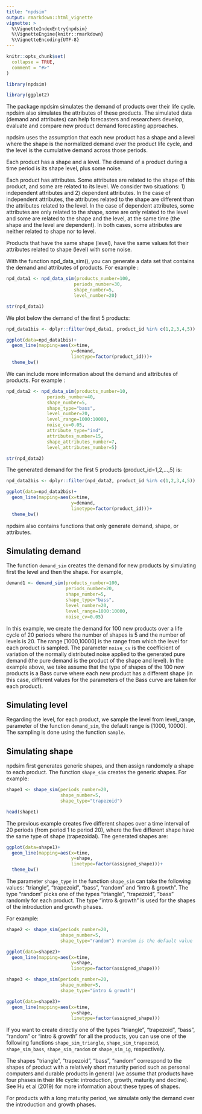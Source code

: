 ```yaml
---
title: "npdsim"
output: rmarkdown::html_vignette
vignette: >
  %\VignetteIndexEntry{npdsim}
  %\VignetteEngine{knitr::rmarkdown}
  %\VignetteEncoding{UTF-8}
---
```


```r
knitr::opts_chunk$set(
  collapse = TRUE,
  comment = "#>"
)
```

```r
library(npdsim)
```

```r
library(ggplot2)
```

The package npdsim simulates the demand of products over their life cycle. npdsim also simulates the attributes of these products. The simulated data (demand and attributes) can help forecasters and researchers develop, evaluate and compare new product demand forecasting approaches.

npdsim uses the assumption that each new product has a shape and a level where the shape is the normalized demand over the product life cycle, and the level is the cumulative demand across those periods.

Each product has a shape and a level. The demand of a product during a time period is its shape \times level, plus some noise.

Each product has attributes. Some attributes are related to the shape of this product, and some are related to its level. We consider two situations: 1) independent attributes and 2) dependent attributes. In the case of independent attributes, the attributes related to the shape are different than the attributes related to the level. In the case of dependent attributes, some attributes are only related to the shape, some are only related to the level and some are related to the shape and the level, at the same time (the shape and the level are dependent). In both cases, some attributes are neither related to shape nor to level.

Products that have the same shape (level), have the same values fot their attributes related to shape (level) with some noise.

With the function npd_data_sim(), you can generate a data set that contains the demand and attributes of products. For example :

```r
npd_data1 <- npd_data_sim(products_number=100,
                         periods_number=30,
                         shape_number=5,
                         level_number=20)

str(npd_data1)

```

We plot below the demand of the first 5 products:

```r

npd_data1bis <- dplyr::filter(npd_data1, product_id %in% c(1,2,3,4,5))

ggplot(data=npd_data1bis)+
  geom_line(mapping=aes(x=time, 
                        y=demand,
                        linetype=factor(product_id)))+
  theme_bw()
```

We can include more information about the demand and attributes of products. For example :


```r

npd_data2 <- npd_data_sim(products_number=10,
               periods_number=40,
               shape_number=5,
               shape_type="bass",
               level_number=20,
               level_range=1000:10000,
               noise_cv=0.05,
               attribute_type="ind",
               attributes_number=15,
               shape_attributes_number=7,
               level_attributes_number=5)

str(npd_data2)

```


The generated demand for the first 5 products (product_id=1,2,...,5) is:

```r

npd_data2bis <- dplyr::filter(npd_data2, product_id %in% c(1,2,3,4,5))

ggplot(data=npd_data2bis)+
  geom_line(mapping=aes(x=time, 
                        y=demand,
                        linetype=factor(product_id)))+
  theme_bw()
```


npdsim also contains functions that only generate demand, shape, or attributes.

## Simulating demand

The function `demand_sim` creates the demand for new products by simulating first the level and then the shape. For example, 

```r
demand1 <- demand_sim(products_number=100,
                      periods_number=20,
                      shape_number=5, 
                      shape_type="bass", 
                      level_number=20,
                      level_range=1000:10000,
                      noise_cv=0.05)
```

In this example, we create the demand for 100 new products over a life cycle of 20 periods where the number of shapes is 5 and the number of levels is 20. The range [1000,10000] is the range from which the level for each product is sampled. The parameter `noise_cv` is the coefficient of variation of the normally distributed noise applied to the generated pure demand (the pure demand is the product of the shape and level). In the example above, we take assume that the type of shapes of the 100 new products is a Bass curve where each new product has a different shape (in this case, different values for the parameters of the Bass curve are taken for each product).

## Simulating level

Regarding the level, for each product, we sample the level from level_range, parameter of the function `demand_sim`, the default range is [1000, 10000]. The sampling is done using the function `sample`. 

## Simulating shape

npdsim first generates generic shapes, and then assign randomoly a shape to each product. The function `shape_sim` creates the generic shapes. For example:

```r
shape1 <- shape_sim(periods_number=20,
                    shape_number=5,
                    shape_type="trapezoid")

head(shape1)
```

The previous example creates five different shapes over a time interval of 20 periods (from period 1 to period 20), where the five different shape have the same type of shape (trapezoidal). The generated shapes are:

```r
ggplot(data=shape1)+
  geom_line(mapping=aes(x=time, 
                        y=shape,
                        linetype=factor(assigned_shape)))+
  theme_bw()
```

The parameter `shape_type` in the function `shape_sim` can take the following values: "triangle", "trapezoid", "bass", "random" and "intro & growth". The type "random" picks one of the types "triangle", "trapezoid", "bass" randomly for each product. The type "intro & growth" is used for the shapes of the introduction and growth phases.

For example:

```r
shape2 <- shape_sim(periods_number=20,
                    shape_number=5,
                    shape_type="random") #random is the default value

```


```r
ggplot(data=shape2)+
  geom_line(mapping=aes(x=time, 
                        y=shape,
                        linetype=factor(assigned_shape)))
```

```r
shape3 <- shape_sim(periods_number=20,
                    shape_number=5,
                    shape_type="intro & growth")

```


```r
ggplot(data=shape3)+
  geom_line(mapping=aes(x=time, 
                        y=shape,
                        linetype=factor(assigned_shape)))
```

If you want to create directly one of the types "triangle", "trapezoid", "bass", "random" or "intro & growth" for all the products, you can use one of the following functions `shape_sim_triangle`, `shape_sim_trapezoid`, `shape_sim_bass`, `shape_sim_random` or `shape_sim_ig`, respectively.

The shapes "triangle", "trapezoid", "bass", "random" correspond to the shapes of product with a relatively short maturity period such as personal computers and durable products in general (we assume that products have four phases in their life cycle: introduction, growth, maturity and decline). See Hu et al (2019) for more information about these types of shapes.

For products with a long maturity period, we simulate only the demand over the introduction and growth phases.
